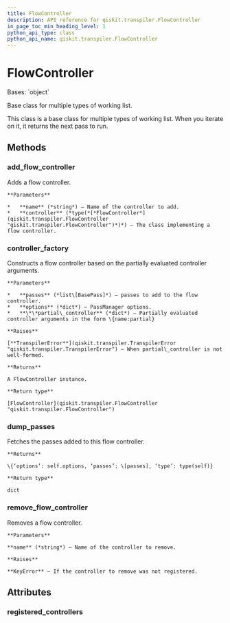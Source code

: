 ```yaml
---
title: FlowController
description: API reference for qiskit.transpiler.FlowController
in_page_toc_min_heading_level: 1
python_api_type: class
python_api_name: qiskit.transpiler.FlowController
---
```


# FlowController

<Class id="qiskit.transpiler.FlowController" github="https://github.com/qiskit/qiskit/tree/stable/0.20/qiskit/transpiler/runningpassmanager.py" signature="FlowController(passes, options, **partial_controller)">
  Bases: `object`

  Base class for multiple types of working list.

  This class is a base class for multiple types of working list. When you iterate on it, it returns the next pass to run.

  ## Methods

  ### add\_flow\_controller

  <Function id="qiskit.transpiler.FlowController.add_flow_controller" signature="classmethod FlowController.add_flow_controller(name, controller)">
    Adds a flow controller.

    **Parameters**

    *   **name** (*string*) – Name of the controller to add.
    *   **controller** (*type(*[*FlowController*](qiskit.transpiler.FlowController "qiskit.transpiler.FlowController")*)*) – The class implementing a flow controller.
  </Function>

  ### controller\_factory

  <Function id="qiskit.transpiler.FlowController.controller_factory" signature="classmethod FlowController.controller_factory(passes, options, **partial_controller)">
    Constructs a flow controller based on the partially evaluated controller arguments.

    **Parameters**

    *   **passes** (*list\[BasePass]*) – passes to add to the flow controller.
    *   **options** (*dict*) – PassManager options.
    *   **\*\*partial\_controller** (*dict*) – Partially evaluated controller arguments in the form \{name:partial}

    **Raises**

    [**TranspilerError**](qiskit.transpiler.TranspilerError "qiskit.transpiler.TranspilerError") – When partial\_controller is not well-formed.

    **Returns**

    A FlowController instance.

    **Return type**

    [FlowController](qiskit.transpiler.FlowController "qiskit.transpiler.FlowController")
  </Function>

  ### dump\_passes

  <Function id="qiskit.transpiler.FlowController.dump_passes" signature="FlowController.dump_passes()">
    Fetches the passes added to this flow controller.

    **Returns**

    \{‘options’: self.options, ‘passes’: \[passes], ‘type’: type(self)}

    **Return type**

    dict
  </Function>

  ### remove\_flow\_controller

  <Function id="qiskit.transpiler.FlowController.remove_flow_controller" signature="classmethod FlowController.remove_flow_controller(name)">
    Removes a flow controller.

    **Parameters**

    **name** (*string*) – Name of the controller to remove.

    **Raises**

    **KeyError** – If the controller to remove was not registered.
  </Function>

  ## Attributes

  ### registered\_controllers

  <Attribute id="qiskit.transpiler.FlowController.registered_controllers" name="registered_controllers" attributeValue="= {'condition': <class 'qiskit.transpiler.runningpassmanager.ConditionalController'>, 'do_while': <class 'qiskit.transpiler.runningpassmanager.DoWhileController'>}" />
</Class>

